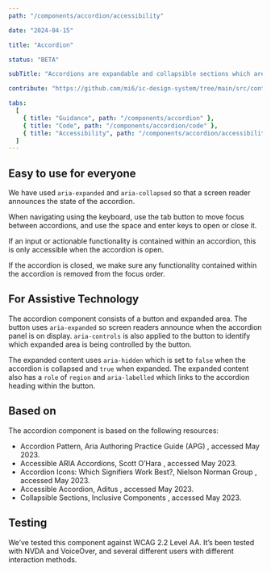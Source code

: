 ```yaml
---
path: "/components/accordion/accessibility"

date: "2024-04-15"

title: "Accordion"

status: "BETA"

subTitle: "Accordions are expandable and collapsible sections which are used to show and hide additional content. "

contribute: "https://github.com/mi6/ic-design-system/tree/main/src/content/structured/components/accordion"

tabs:
  [
    { title: "Guidance", path: "/components/accordion" },
    { title: "Code", path: "/components/accordion/code" },
    { title: "Accessibility", path: "/components/accordion/accessibility" },
  ]
---
```


## Easy to use for everyone

We have used `aria-expanded` and `aria-collapsed` so that a screen reader announces the state of the accordion.

When navigating using the keyboard, use the tab button to move focus between accordions, and use the space and enter keys to open or close it.

If an input or actionable functionality is contained within an accordion, this is only accessible when the accordion is open.

If the accordion is closed, we make sure any functionality contained within the accordion is removed from the focus order.

## For Assistive Technology

The accordion component consists of a button and expanded area. The button uses `aria-expanded` so screen readers announce when the accordion panel is on display. `aria-controls` is also applied to the button to identify which expanded area is being controlled by the button.

The expanded content uses `aria-hidden` which is set to `false` when the accordion is collapsed and `true` when expanded. The expanded content also has a `role` of `region` and `aria-labelled` which links to the accordion heading within the button.

## Based on

The accordion component is based on the following resources:

<ul>
  <li>
    <ic-link
      target="_blank"
      href="https://www.w3.org/WAI/ARIA/apg/patterns/accordion/"
      rel="noreferer noopener nofollow"
    >
      Accordion Pattern, Aria Authoring Practice Guide (APG)
    </ic-link>
    , accessed May 2023.
  </li>
  <li>
    <ic-link
      target="_blank"
      href="https://www.scottohara.me/blog/2017/10/25/accordion-release.html"
      rel="noreferer noopener nofollow"
    >
      Accessible ARIA Accordions, Scott O’Hara
    </ic-link>
    , accessed May 2023.
  </li>
  <li>
    <ic-link
      target="_blank"
      href="https://www.nngroup.com/articles/accordion-icons/#:~:text=Using%20a%20caret%20is%20definitely,using%20no%20signifier%20at%20all"
      rel="noreferer noopener nofollow"
    >
      Accordion Icons: Which Signifiers Work Best?, Nielson Norman Group
    </ic-link>
    , accessed May 2023.
  </li>
  <li>
    <ic-link
      target="_blank"
      href="https://www.aditus.io/patterns/accordion/"
      rel="noreferer noopener nofollow"
    >
      Accessible Accordion, Aditus
    </ic-link>
    , accessed May 2023.
  </li>
  <li>
    <ic-link
      target="_blank"
      href="https://inclusive-components.design/collapsible-sections/ "
      rel="noreferer noopener nofollow"
    >
      Collapsible Sections, Inclusive Components
    </ic-link>
    , accessed May 2023.
  </li>
</ul>

## Testing

We’ve tested this component against WCAG 2.2 Level AA. It’s been tested with NVDA and VoiceOver, and several different users with different interaction methods.
